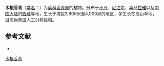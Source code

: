 {{Speciesbox
| name = 木根香青
| status = 
| status_system = 
| image =
| genus = Anaphalis
| species = xylorhiza
| authority = Sch.-Bip. ex Hook. f.
}}

'''木根香青'''（[[学名|学名]]：{{lang|la|''Anaphalis xylorhiza''}}）为[[菊科|菊科]][[香青属|香青属]]的植物。分布于[[不丹|不丹]]、[[尼泊尔|尼泊尔]]、[[喜马拉雅|喜马拉雅]]以及[[中国大陆|中国大陆]]的[[西藏|西藏]]等地，生长于海拔3,800米至4,000米的地区，多生长在高山草地，目前尚未由人工引种栽培。

== 参考文献 ==
<div class="references-small">
* {{cite web| url =http://www.bioinfo.cn/db05/KmzwSpecies.php?action=view&id=2886| title =木根香青| work =《中国高等植物数据库全库》| publisher =中国科学院微生物研究所| author =昆明植物研究所| accessdate =2009-02-23| deadurl =yes| archiveurl =https://web.archive.org/web/20160305022631/http://www.bioinfo.cn/db05/KmzwSpecies.php?action=view&id=2886| archivedate =2016-03-05}}
</div>
{{Taxonbar|from=Q11093040}}

[[Category:香青属|木根香青]]


{{植物小作品}}